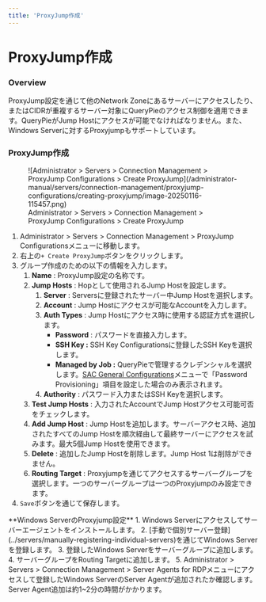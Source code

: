 ```yaml
---
title: 'ProxyJump作成'
---
```



# ProxyJump作成

### Overview

ProxyJump設定を通じて他のNetwork Zoneにあるサーバーにアクセスしたり、またはCIDRが重複するサーバー対象にQueryPieのアクセス制御を適用できます。QueryPieがJump Hostにアクセスが可能でなければなりません。また、Windows Serverに対するProxyjumpもサポートしています。


### ProxyJump作成

<figure data-layout="center" data-align="center">
![Administrator &gt; Servers &gt; Connection Management &gt; ProxyJump Configurations &gt; Create ProxyJump](/administrator-manual/servers/connection-management/proxyjump-configurations/creating-proxyjump/image-20250116-115457.png)
<figcaption>
Administrator &gt; Servers &gt; Connection Management &gt; ProxyJump Configurations &gt; Create ProxyJump
</figcaption>
</figure>


1. Administrator &gt; Servers &gt; Connection Management &gt; ProxyJump Configurationsメニューに移動します。
2. 右上の`+ Create ProxyJump`ボタンをクリックします。
3. グループ作成のための以下の情報を入力します。
    1.  **Name** : ProxyJump設定の名称です。
    2.  **Jump Hosts** : Hopとして使用されるJump Hostを設定します。
        1.  **Server**  : Serversに登録されたサーバー中Jump Hostを選択します。
        2.  **Account**  : Jump Hostにアクセスが可能なAccountを入力します。
        3.  **Auth Types**  : Jump Hostにアクセス時に使用する認証方式を選択します。
            *  **Password**  : パスワードを直接入力します。
            *  **SSH Key :** SSH Key Configurationsに登録したSSH Keyを選択します。
            *  **Managed by Job :** QueryPieで管理するクレデンシャルを選択します。[SAC General Configurations](../../sac-general-configurations)メニューで「Password Provisioning」項目を設定した場合のみ表示されます。
        4.  **Authority**  : パスワード入力またはSSH Keyを選択します。
    3.  **Test Jump Hosts**  : 入力されたAccountでJump Hostアクセス可能可否をチェックします。
    4.  **Add Jump Host**  : Jump Hostを追加します。サーバーアクセス時、追加されたすべてのJump Hostを順次経由して最終サーバーにアクセスを試みます。最大5個Jump Hostを使用できます。
    5.  **Delete** : 追加したJump Hostを削除します。Jump Host 1は削除ができません。
    6.  **Routing Target** : Proxyjumpを通じてアクセスするサーバーグループを選択します。一つのサーバーグループは一つのProxyjumpのみ設定できます。
4. `Save`ボタンを通じて保存します。

<Callout type="info">
**Windows ServerのProxyjump設定**
1. Windows Serverにアクセスしてサーバーエージェントをインストールします。
2. [手動で個別サーバー登録](../servers/manually-registering-individual-servers)を通じてWindows Serverを登録します。
3. 登録したWindows Serverをサーバーグループに追加します。
4. サーバーグループをRouting Targetに追加します。
5. Administrator &gt; Servers &gt; Connection Management &gt; Server Agents for RDPメニューにアクセスして登録したWindows ServerのServer Agentが追加されたか確認します。Server Agent追加は約1~2分の時間がかかります。
</Callout>
